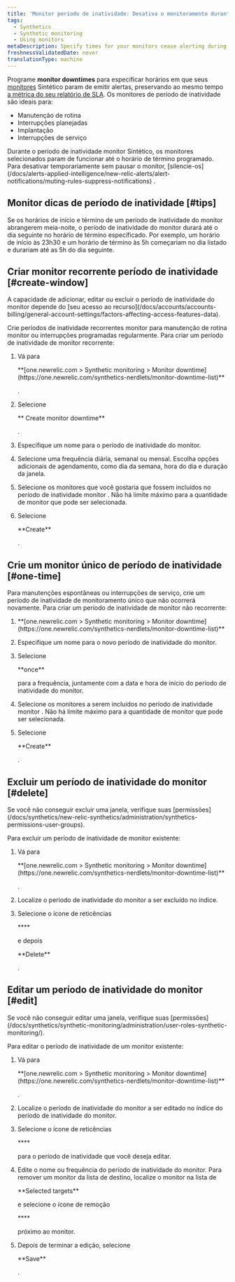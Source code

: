 ```yaml
---
title: 'Monitor período de inatividade: Desativa o monitoramento durante horários de manutenção programados'
tags:
  - Synthetics
  - Synthetic monitoring
  - Using monitors
metaDescription: Specify times for your monitors cease alerting during deployments and maintenance windows.
freshnessValidatedDate: never
translationType: machine
---
```


Programe <DNT>**monitor downtimes**</DNT> para especificar horários em que seus [monitores](/docs/synthetics/new-relic-synthetics/using-monitors/add-edit-monitors#types-monitors) Sintético param de emitir alertas, preservando ao mesmo tempo [a métrica do seu relatório de SLA](/docs/synthetics/new-relic-synthetics/pages/synthetics-sla-report-aggregate-monitor-metrics). Os monitores de período de inatividade são ideais para:

* Manutenção de rotina
* Interrupções planejadas
* Implantação
* Interrupções de serviço

<Callout variant="important">
  Durante o período de inatividade monitor Sintético, os monitores selecionados param de funcionar até o horário de término programado. Para desativar temporariamente <InlinePopover type="alerts"/>sem pausar o monitor, [silencie-os](/docs/alerts-applied-intelligence/new-relic-alerts/alert-notifications/muting-rules-suppress-notifications) .
</Callout>

## Monitor dicas de período de inatividade [#tips]

Se os horários de início e término de um período de inatividade do monitor abrangerem meia-noite, o período de inatividade do monitor durará até o dia seguinte no horário de término especificado. Por exemplo, um horário de início às 23h30 e um horário de término às 5h começariam no dia listado e durariam até as 5h do dia seguinte.

## Criar monitor recorrente período de inatividade [#create-window]

<Callout variant="tip">
  A capacidade de adicionar, editar ou excluir o período de inatividade do monitor depende do [seu acesso ao recurso](/docs/accounts/accounts-billing/general-account-settings/factors-affecting-access-features-data).
</Callout>

Crie períodos de inatividade recorrentes monitor para manutenção de rotina monitor ou interrupções programadas regularmente. Para criar um período de inatividade de monitor recorrente:

1. Vá para

   <DNT>
     **[one.newrelic.com > Synthetic monitoring > Monitor downtime](https://one.newrelic.com/synthetics-nerdlets/monitor-downtime-list)**
   </DNT>

   .

2. Selecione

   <DNT>
     **<Icon name="fe-plus-circle"/> Create monitor downtime**
   </DNT>

   .

3. Especifique um nome para o período de inatividade do monitor.

4. Selecione uma frequência diária, semanal ou mensal. Escolha opções adicionais de agendamento, como dia da semana, hora do dia e duração da janela.

5. Selecione os monitores que você gostaria que fossem incluídos no período de inatividade monitor . Não há limite máximo para a quantidade de monitor que pode ser selecionada.

6. Selecione

   <DNT>
     **Create**
   </DNT>

   .

## Crie um monitor único de período de inatividade [#one-time]

Para manutenções espontâneas ou interrupções de serviço, crie um período de inatividade de monitoramento único que não ocorrerá novamente. Para criar um período de inatividade de monitor não recorrente:

1. <DNT>
     **[one.newrelic.com > Synthetic monitoring > Monitor downtime](https://one.newrelic.com/synthetics-nerdlets/monitor-downtime-list)**
   </DNT>

2. Especifique um nome para o novo período de inatividade do monitor.

3. Selecione

   <DNT>
     **once**
   </DNT>

   para a frequência, juntamente com a data e hora de início do período de inatividade do monitor.

4. Selecione os monitores a serem incluídos no período de inatividade monitor . Não há limite máximo para a quantidade de monitor que pode ser selecionada.

5. Selecione

   <DNT>
     **Create**
   </DNT>

   .

## Excluir um período de inatividade do monitor [#delete]

<Callout variant="tip">
  Se você não conseguir excluir uma janela, verifique suas [permissões](/docs/synthetics/new-relic-synthetics/administration/synthetics-permissions-user-groups).
</Callout>

Para excluir um período de inatividade de monitor existente:

1. Vá para

   <DNT>
     **[one.newrelic.com > Synthetic monitoring > Monitor downtime](https://one.newrelic.com/synthetics-nerdlets/monitor-downtime-list)**
   </DNT>

   .

2. Localize o período de inatividade do monitor a ser excluído no índice.

3. Selecione o ícone de reticências

   <DNT>
     **<Icon name="fe-more-horizontal"/>**
   </DNT>

   e depois

   <DNT>
     **Delete**
   </DNT>

   .

## Editar um período de inatividade do monitor [#edit]

<Callout variant="tip">
  Se você não conseguir editar uma janela, verifique suas [permissões](/docs/synthetics/synthetic-monitoring/administration/user-roles-synthetic-monitoring/).
</Callout>

Para editar o período de inatividade de um monitor existente:

1. Vá para

   <DNT>
     **[one.newrelic.com > Synthetic monitoring > Monitor downtime](https://one.newrelic.com/synthetics-nerdlets/monitor-downtime-list)**
   </DNT>

   .

2. Localize o período de inatividade do monitor a ser editado no índice do período de inatividade do monitor.

3. Selecione o ícone de reticências

   <DNT>
     **<Icon name="fe-more-horizontal"/>**
   </DNT>

   para o período de inatividade que você deseja editar.

4. Edite o nome ou frequência do período de inatividade do monitor. Para remover um monitor da lista de destino, localize o monitor na lista de

   <DNT>
     **Selected targets**
   </DNT>

   e selecione o ícone de remoção

   <DNT>
     **<Icon name="fe-x-circle"/>**
   </DNT>

   próximo ao monitor.

5. Depois de terminar a edição, selecione

   <DNT>
     **Save**
   </DNT>

   .
